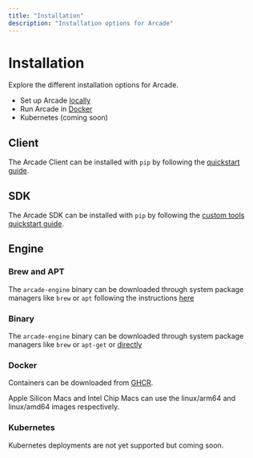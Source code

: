 ```yaml
---
title: "Installation"
description: "Installation options for Arcade"
---
```


# Installation

Explore the different installation options for Arcade.

- Set up Arcade [locally](/home/install/local)
- Run Arcade in [Docker](/home/install/docker)
- Kubernetes (coming soon)

## Client

The Arcade Client can be installed with `pip` by following the [quickstart guide](/home/quickstart).

## SDK

The Arcade SDK can be installed with `pip` by following the [custom tools quickstart guide](/home/custom-tools).

## Engine

### Brew and APT

The `arcade-engine` binary can be downloaded through system package managers like `brew` or `apt` following the instructions [here](/home/install/local#install-the-engine)

### Binary

The `arcade-engine` binary can be downloaded through system package managers like `brew` or `apt-get` or [directly](https://deb.arcade.dev/ubuntu/dists/stable/main/)

### Docker

Containers can be downloaded from [GHCR](https://github.com/orgs/ArcadeAI/packages).

<Note>
  Apple Silicon Macs and Intel Chip Macs can use the linux/arm64 and linux/amd64
  images respectively.
</Note>

### Kubernetes

Kubernetes deployments are not yet supported but coming soon.
